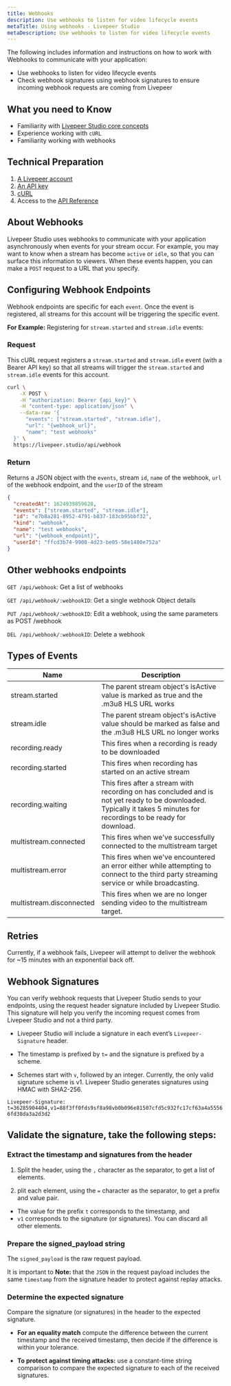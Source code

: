 ```yaml
---
title: Webhooks
description: Use webhooks to listen for video lifecycle events
metaTitle: Using webhooks - Livepeer Studio
metaDescription: Use webhooks to listen for video lifecycle events
---
```


The following includes information and instructions on how to work with Webhooks to communicate with your application:

- Use webhooks to listen for video lifecycle events
- Check webhook signatures using webhook signatures to ensure incoming webhook requests are coming from Livepeer


## What you need to Know

- Familiarity with [Livepeer Studio core concepts](/aboutstudio)
- Experience working with `cURL`
- Familiarity working with webhooks

## Technical Preparation

1. [A Livepeer account](https://livepeer.studio/login)
1. [An API key](https://livepeer.studio/docs/guides/start-live-streaming/api-key)
1. [cURL](https://curl.se/)
1. Access to the [API Reference](https://livepeer.studio/docs/api-reference)


## **About Webhooks**

Livepeer Studio uses webhooks to communicate with your application asynchronously when events for your stream occur. For example, you may want to know when a stream has become `active` or `idle`, so that you can surface this information to viewers. When these events happen, you can make a `POST` request to a URL that you specify.

## Configuring Webhook Endpoints

Webhook endpoints are specific for each `event`. Once the event is registered, all streams for this account will be triggering the specific event. 

**For Example:** Registering for `stream.started` and `stream.idle` events:

### Request

This cURL request registers a `stream.started` and `stream.idle` event (with a Bearer API key) so that all streams will trigger the `stream.started` and `stream.idle` events for this account.

```bash
curl \
    -X POST \
    -H "authorization: Bearer {api_key}" \
    -H "content-type: application/json" \
    --data-raw '{
      "events": ["stream.started", "stream.idle"],
      "url": "{webhook_url}",
      "name": "test webhooks"
  }' \
  https://livepeer.studio/api/webhook
```


### Return

Returns a JSON object with the `events`, stream `id`, `name` of the webhook, `url` of the webhook endpoint, and the `userID` of the stream

```json
{
  "createdAt": 1624939859628,
  "events": ["stream.started", "stream.idle"],
  "id": "e7b8a281-8952-4791-b837-183cb95bbf32",
  "kind": "webhook",
  "name": "test webhooks",
  "url": "{webhook_endpoint}",
  "userId": "ffcd3b74-9908-4d23-be05-58e1480e752a"
}
```



## Other webhooks endpoints

`GET /api/webhook`: Get a list of webhooks

`GET /api/webhook/:webhookID`: Get a single webhook Object details

`PUT /api/webhook/:webhookID`: Edit a webhook, using the same parameters as POST
/webhook

`DEL /api/webhook/:webhookID`: Delete a webhook

## Types of Events

| Name                     | Description                                                  |
| ------------------------ | ------------------------------------------------------------ |
| stream.started           | The parent stream object's isActive value is marked as true and the .m3u8 HLS URL works |
| stream.idle              | The parent stream object's isActive value should be marked as false and the .m3u8 HLS URL no longer works |
| recording.ready          | This fires when a recording is ready to be downloaded        |
| recording.started        | This fires when recording has started on an active stream    |
| recording.waiting        | This fires after a stream with recording on has concluded and is not yet ready to be downloaded. Typically it takes 5 minutes for recordings to be ready for download. |
| multistream.connected    | This fires when we've successfully connected to the multistream target |
| multistream.error        | This fires when we've encountered an error either while attempting to connect to the third party streaming service or while broadcasting. |
| multistream.disconnected | This fires when we are no longer sending video to the multistream target. |

## Retries

Currently, if a webhook fails, Livepeer will attempt to deliver the webhook for
~15 minutes with an exponential back off.


## Webhook Signatures

You can verify webhook requests that Livepeer Studio sends to your endpoints, using
the request header signature included by Livepeer Studio. This signature will help
you verify the incoming request comes from Livepeer Studio and not a third party.

- Livepeer Studio will include a signature in each event’s `Livepeer-Signature`
header. 

- The timestamp is prefixed by `t=` and the signature is prefixed by a
scheme. 

- Schemes start with `v`, followed by an integer. Currently, the only
valid signature scheme is v1. Livepeer Studio generates signatures using HMAC with
SHA2-256.

`Livepeer-Signature: t=36285904404,v1=88f3ff0fds9sf8a98vb0b096e81507cfd5c932fc17cf63a4a55566fd38da3a2d3d2`


## Validate the signature, take the following steps:

### Extract the timestamp and signatures from the header

1. Split the header, using the `,` character as the separator, to get a list of
elements. 

2. plit each element, using the `=` character as the separator, to
get a prefix and value pair. 

- The value for the prefix `t` corresponds to the
timestamp, and
- `v1` corresponds to the signature (or signatures). You can
discard all other elements.

### Prepare the signed_payload string

The `signed_payload` is the raw request payload. 

It is important to **Note:** that the `JSON` in the request payload includes the same `timestamp` from the signature header to
protect against replay attacks.

### Determine the expected signature

Compare the signature (or signatures) in the header to the expected signature.

- **For an equality match** compute the difference between the current timestamp and
the received timestamp, then decide if the difference is within your tolerance.

- **To protect against timing attacks:** use a constant-time string comparison to
compare the expected signature to each of the received signatures.